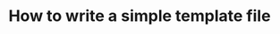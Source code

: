 ---
title: How to write a simple template file
description: A guide for submit_nonmem_model.
pagefind: true
---
